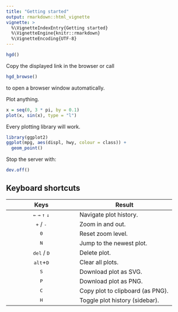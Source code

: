 ```yaml
---
title: "Getting started"
output: rmarkdown::html_vignette
vignette: >
  %\VignetteIndexEntry{Getting started}
  %\VignetteEngine{knitr::rmarkdown}
  %\VignetteEncoding{UTF-8}
---
```


```R
hgd()
```

Copy the displayed link in the browser or call

```R
hgd_browse()
```

to open a browser window automatically.

Plot anything.

```R
x = seq(0, 3 * pi, by = 0.1)
plot(x, sin(x), type = "l")
```

Every plotting library will work.

```R
library(ggplot2)
ggplot(mpg, aes(displ, hwy, colour = class)) +
  geom_point()
```

Stop the server with:

```R
dev.off()
```

## Keyboard shortcuts

| Keys | Result |
|:----:|--------|
| <kbd>&#8592;</kbd> <kbd>&#8594;</kbd> <kbd>&#8593;</kbd> <kbd>&#8595;</kbd> | Navigate plot history. |
| <kbd>+</kbd> / <kbd>-</kbd> | Zoom in and out. |
| <kbd>0</kbd> | Reset zoom level. |
| <kbd>N</kbd> | Jump to the newest plot. |
| <kbd>del</kbd> / <kbd>D</kbd> | Delete plot. |
| <kbd>alt</kbd>+<kbd>D</kbd> | Clear all plots. |
| <kbd>S</kbd> | Download plot as SVG. |
| <kbd>P</kbd> | Download plot as PNG. |
| <kbd>C</kbd> | Copy plot to clipboard (as PNG). |
| <kbd>H</kbd> | Toggle plot history (sidebar). |
